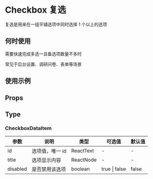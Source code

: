 # Checkbox 复选

复选是用来在一组平铺选项中同时选择 1 个以上的选项

## 何时使用

需要快速完成多选一且备选项数量不多时

常见于后台设置、调研问卷、表单等场景

## 使用示例

<!-- Inject Stories -->

## Props

<!-- Inject Props -->

## Type

### CheckboxDataItem

| 参数     | 说明            | 类型      | 可选值        | 默认值 |
| -------- | --------------- | --------- | ------------- | ------ |
| id       | 选项值，唯一 id | ReactText | -             | -      |
| title    | 选项显示内容    | ReactNode | -             | -      |
| disabled | 是否禁用该选项  | boolean   | true \| false | false  |
